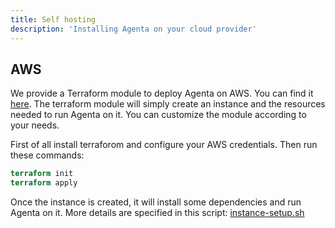 ```yaml
---
title: Self hosting
description: 'Installing Agenta on your cloud provider'
---
```


## AWS
We provide a Terraform module to deploy Agenta on AWS. You can find it [here](https://github.com/Agenta-AI/agenta/tree/main/self-host/aws).
The terraform module will simply create an instance and the resources needed to run Agenta on it.
You can customize the module according to your needs.

First of all install terraforom and configure your AWS credentials.
Then run these commands:
```terraform
terraform init
terraform apply
```

Once the instance is created, it will install some dependencies and run Agenta on it.
More details are specified in this script: [instance-setup.sh](https://github.com/Agenta-AI/agenta/blob/aws-automation/self-host/aws/instance-setup.sh)